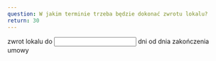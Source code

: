 ```yaml
---
question: W jakim terminie trzeba będzie dokonać zwrotu lokalu?
return: 30
---
```

zwrot lokalu do <input type="number" name="return" value={frontmatter.return} required min="1" /> dni od dnia zakończenia umowy